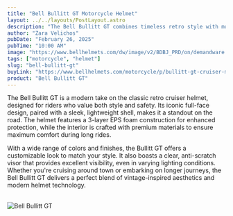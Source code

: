 ```yaml
---
title: "Bell Bullitt GT Motorcycle Helmet"
layout: ../../layouts/PostLayout.astro
description: "The Bell Bullitt GT combines timeless retro style with modern technology, offering the best in comfort and protection for motorcycle enthusiasts."
author: "Zara Velichos"
pubDate: "February 26, 2025"
pubTime: "10:00 AM"
image: "https://www.bellhelmets.com/dw/image/v2/BDBJ_PRD/on/demandware.static/-/Sites-bell-master-catalog/default/dwc783f84f/images/large/34385_A62_1.jpg?sw=800&sh=800&sm=fit"
tags: ["motorcycle", "helmet"]
slug: "bell-bullitt-gt"
buyLink: "https://www.bellhelmets.com/motorcycle/p/bullitt-gt-cruiser-motorcycle-helmet/250030001700000001.html"
product: "Bell Bullitt GT"
---
```


The Bell Bullitt GT is a modern take on the classic retro cruiser helmet, designed for riders who value both style and safety. Its iconic full-face design, paired with a sleek, lightweight shell, makes it a standout on the road. The helmet features a 3-layer EPS foam construction for enhanced protection, while the interior is crafted with premium materials to ensure maximum comfort during long rides.

With a wide range of colors and finishes, the Bullitt GT offers a customizable look to match your style. It also boasts a clear, anti-scratch visor that provides excellent visibility, even in varying lighting conditions. Whether you're cruising around town or embarking on longer journeys, the Bell Bullitt GT delivers a perfect blend of vintage-inspired aesthetics and modern helmet technology.

&nbsp;<br />
![Bell Bullitt GT](https://www.bellhelmets.com/dw/image/v2/BDBJ_PRD/on/demandware.static/-/Sites-bell-master-catalog/default/dwad9b1300/images/large/34385_A62_2.jpg?sw=800&sh=800&sm=fit)
